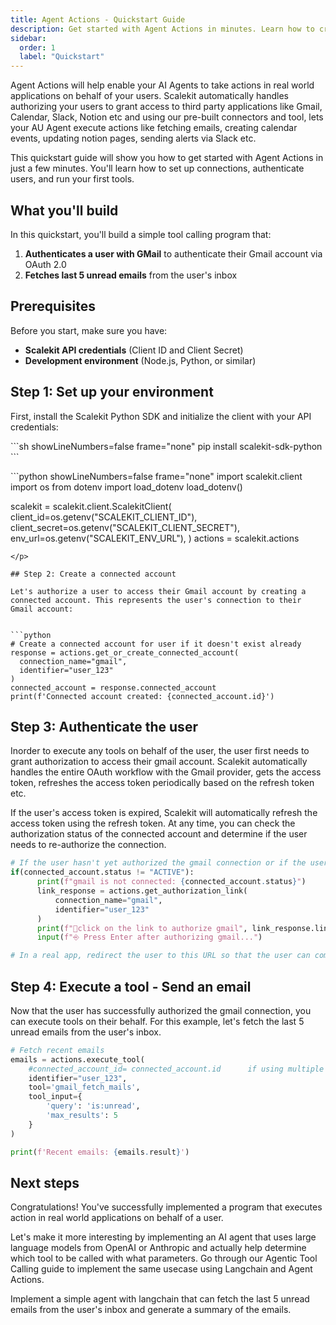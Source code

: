 ```yaml
---
title: Agent Actions - Quickstart Guide
description: Get started with Agent Actions in minutes. Learn how to create your first connection, authenticate users, and execute tools.
sidebar:
  order: 1
  label: "Quickstart"
---
```



Agent Actions will help enable your AI Agents to take actions in real world applications on behalf of your users. Scalekit automatically handles authorizing your users to grant access to third party applications like Gmail, Calendar, Slack, Notion etc and using our pre-built connectors and tool, lets your AU Agent execute actions like fetching emails, creating calendar events, updating notion pages, sending alerts via Slack etc.

This quickstart guide will show you how to get started with Agent Actions in just a few minutes. You'll learn how to set up connections, authenticate users, and run your first tools.

## What you'll build

In this quickstart, you'll build a simple tool calling program that:

1. **Authenticates a user with GMail** to authenticate their Gmail account via OAuth 2.0
2. **Fetches last 5 unread emails** from the user's inbox

## Prerequisites

Before you start, make sure you have:

- **Scalekit API credentials** (Client ID and Client Secret)
- **Development environment** (Node.js, Python, or similar)

## Step 1: Set up your environment

First, install the Scalekit Python SDK and initialize the client with your API credentials:

<p>
  ```sh showLineNumbers=false frame="none"
  pip install scalekit-sdk-python
  ```
</p>
<p>
  ```python showLineNumbers=false frame="none"
  import scalekit.client
  import os
  from dotenv import load_dotenv
  load_dotenv()

  scalekit = scalekit.client.ScalekitClient(
      client_id=os.getenv("SCALEKIT_CLIENT_ID"),
      client_secret=os.getenv("SCALEKIT_CLIENT_SECRET"),
      env_url=os.getenv("SCALEKIT_ENV_URL"),
  )
  actions = scalekit.actions

  ```
</p>

## Step 2: Create a connected account

Let's authorize a user to access their Gmail account by creating a connected account. This represents the user's connection to their Gmail account:


```python
# Create a connected account for user if it doesn't exist already
response = actions.get_or_create_connected_account(
    connection_name="gmail",
    identifier="user_123"
)
connected_account = response.connected_account
print(f'Connected account created: {connected_account.id}')
```

## Step 3: Authenticate the user

Inorder to execute any tools on behalf of the user, the user first needs to grant authorization to access their gmail account. Scalekit automatically handles the entire OAuth workflow with the Gmail provider, gets the access token, refreshes the access token periodically based on the refresh token etc.

If the user's access token is expired, Scalekit will automatically refresh the access token using the refresh token. At any time, you can check the authorization status of the connected account and determine if the user needs to re-authorize the connection.

```python
# If the user hasn't yet authorized the gmail connection or if the user's access token is expired, generate a link for them to authorize the connection
if(connected_account.status != "ACTIVE"):
      print(f"gmail is not connected: {connected_account.status}")
      link_response = actions.get_authorization_link(
          connection_name="gmail",
          identifier="user_123"
      )
      print(f"🔗click on the link to authorize gmail", link_response.link)
      input(f"⎆ Press Enter after authorizing gmail...")

# In a real app, redirect the user to this URL so that the user can complete the authentication process for their gmail account
```

## Step 4: Execute a tool - Send an email

Now that the user has successfully authorized the gmail connection, you can execute tools on their behalf. For this example, let's fetch the last 5 unread emails from the user's inbox.

```python
# Fetch recent emails
emails = actions.execute_tool(
    #connected_account_id= connected_account.id      if using multiple connectors
    identifier="user_123",
    tool='gmail_fetch_mails',
    tool_input={
        'query': 'is:unread',
        'max_results': 5
    }
)

print(f'Recent emails: {emails.result}')
```

## Next steps

Congratulations! You've successfully implemented a program that executes action in real world applications on behalf of a user.

Let's make it more interesting by implementing an AI agent that uses large language models from OpenAI or Anthropic and actually help determine which tool to be called with what parameters.  Go through our Agentic Tool Calling guide to implement the same usecase using Langchain and Agent Actions.

<CardGrid>
  <LinkCard title="Agentic Tool Calling" icon="star" href="/agent-actions/frameworks/langchain">
    Implement a simple agent with langchain that can fetch the last 5 unread emails from the user's inbox and generate a summary of the emails.
  </LinkCard>
</CardGrid>
